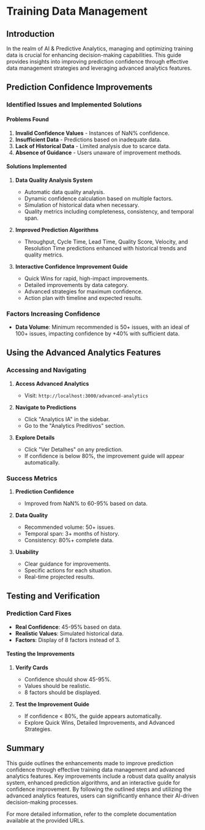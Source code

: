 # Training Data Management

## Introduction

In the realm of AI & Predictive Analytics, managing and optimizing training data is crucial for enhancing decision-making capabilities. This guide provides insights into improving prediction confidence through effective data management strategies and leveraging advanced analytics features.

## Prediction Confidence Improvements

### Identified Issues and Implemented Solutions

#### Problems Found

1. **Invalid Confidence Values** - Instances of NaN% confidence.
2. **Insufficient Data** - Predictions based on inadequate data.
3. **Lack of Historical Data** - Limited analysis due to scarce data.
4. **Absence of Guidance** - Users unaware of improvement methods.

#### Solutions Implemented

1. **Data Quality Analysis System**
   - Automatic data quality analysis.
   - Dynamic confidence calculation based on multiple factors.
   - Simulation of historical data when necessary.
   - Quality metrics including completeness, consistency, and temporal span.

2. **Improved Prediction Algorithms**
   - Throughput, Cycle Time, Lead Time, Quality Score, Velocity, and Resolution Time predictions enhanced with historical trends and quality metrics.

3. **Interactive Confidence Improvement Guide**
   - Quick Wins for rapid, high-impact improvements.
   - Detailed improvements by data category.
   - Advanced strategies for maximum confidence.
   - Action plan with timeline and expected results.

### Factors Increasing Confidence

- **Data Volume**: Minimum recommended is 50+ issues, with an ideal of 100+ issues, impacting confidence by +40% with sufficient data.

## Using the Advanced Analytics Features

### Accessing and Navigating

1. **Access Advanced Analytics**
   - Visit: `http://localhost:3000/advanced-analytics`

2. **Navigate to Predictions**
   - Click "Analytics IA" in the sidebar.
   - Go to the "Analytics Preditivos" section.

3. **Explore Details**
   - Click "Ver Detalhes" on any prediction.
   - If confidence is below 80%, the improvement guide will appear automatically.

### Success Metrics

1. **Prediction Confidence**
   - Improved from NaN% to 60-95% based on data.

2. **Data Quality**
   - Recommended volume: 50+ issues.
   - Temporal span: 3+ months of history.
   - Consistency: 80%+ complete data.

3. **Usability**
   - Clear guidance for improvements.
   - Specific actions for each situation.
   - Real-time projected results.

## Testing and Verification

### Prediction Card Fixes

- **Real Confidence**: 45-95% based on data.
- **Realistic Values**: Simulated historical data.
- **Factors**: Display of 8 factors instead of 3.

#### Testing the Improvements

1. **Verify Cards**
   - Confidence should show 45-95%.
   - Values should be realistic.
   - 8 factors should be displayed.

2. **Test the Improvement Guide**
   - If confidence &lt; 80%, the guide appears automatically.
   - Explore Quick Wins, Detailed Improvements, and Advanced Strategies.

## Summary

This guide outlines the enhancements made to improve prediction confidence through effective training data management and advanced analytics features. Key improvements include a robust data quality analysis system, enhanced prediction algorithms, and an interactive guide for confidence improvement. By following the outlined steps and utilizing the advanced analytics features, users can significantly enhance their AI-driven decision-making processes.

For more detailed information, refer to the complete documentation available at the provided URLs.

